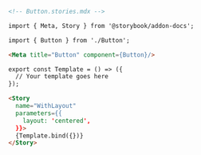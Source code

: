 ```md
<!-- Button.stories.mdx -->

import { Meta, Story } from '@storybook/addon-docs';

import { Button } from './Button';

<Meta title="Button" component={Button}/>

export const Template = () => ({
  // Your template goes here
});

<Story
  name="WithLayout"
  parameters={{
    layout: 'centered',
  }}>
  {Template.bind({})}
</Story>
```